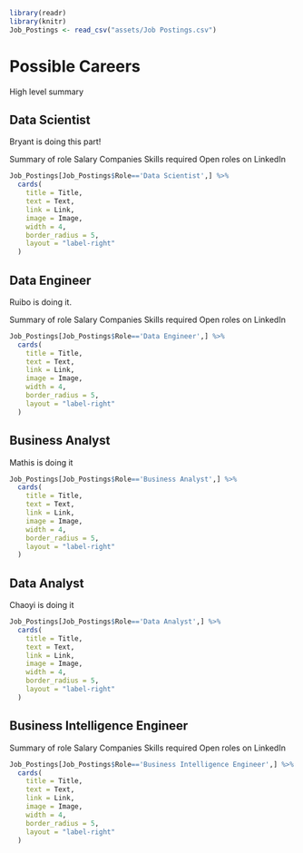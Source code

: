 

```r
library(readr)
library(knitr)
Job_Postings <- read_csv("assets/Job Postings.csv")
```



# Possible Careers {-#possible-careers}

High level summary

## Data Scientist {-#data-scientist}

Bryant is doing this part!

Summary of role
Salary
Companies
Skills required
Open roles on LinkedIn

```r
Job_Postings[Job_Postings$Role=='Data Scientist',] %>%
  cards(
    title = Title,
    text = Text,
    link = Link,
    image = Image,
    width = 4,
    border_radius = 5,
    layout = "label-right"
  )
```


## Data Engineer {-#data-engineer}

Ruibo is doing it.

Summary of role
Salary
Companies
Skills required
Open roles on LinkedIn

```r
Job_Postings[Job_Postings$Role=='Data Engineer',] %>%
  cards(
    title = Title,
    text = Text,
    link = Link,
    image = Image,
    width = 4,
    border_radius = 5,
    layout = "label-right"
  )
```

## Business Analyst {-#business-analyst}

Mathis is doing it 



```r
Job_Postings[Job_Postings$Role=='Business Analyst',] %>%
  cards(
    title = Title,
    text = Text,
    link = Link,
    image = Image,
    width = 4,
    border_radius = 5,
    layout = "label-right"
  )
```


## Data Analyst {-#data-analyst}

Chaoyi is doing it


```r
Job_Postings[Job_Postings$Role=='Data Analyst',] %>%
  cards(
    title = Title,
    text = Text,
    link = Link,
    image = Image,
    width = 4,
    border_radius = 5,
    layout = "label-right"
  )
```

## Business Intelligence Engineer {-#business-intelligence-engineer}

Summary of role
Salary
Companies
Skills required
Open roles on LinkedIn

```r
Job_Postings[Job_Postings$Role=='Business Intelligence Engineer',] %>%
  cards(
    title = Title,
    text = Text,
    link = Link,
    image = Image,
    width = 4,
    border_radius = 5,
    layout = "label-right"
  )
```
